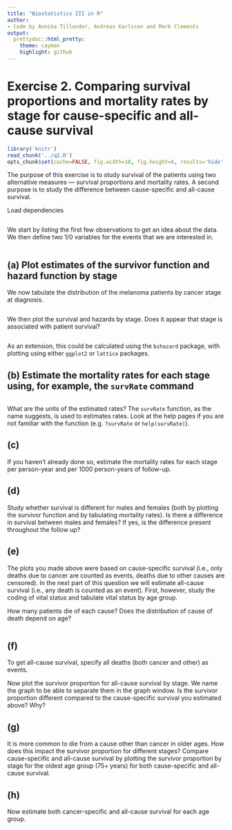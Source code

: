 ```yaml
---
title: "Biostatistics III in R"
author:
- Code by Annika Tillander, Andreas Karlsson and Mark Clements
output:
  prettydoc::html_pretty:
    theme: cayman
    highlight: github
---
```



# Exercise 2. Comparing survival proportions and mortality rates by stage for cause-specific and all-cause survival #
	

```r
library('knitr')
read_chunk('../q2.R')
opts_chunk$set(cache=FALSE, fig.width=10, fig.height=6, results='hide', fig.keep='none')
```

The purpose of this exercise is to study survival of the patients
using two alternative measures --- survival proportions and
mortality rates. A second purpose is to study the difference between
cause-specific and all-cause survival.


Load dependencies

```r
```

We start by listing the first few observations to get an idea about the data. We then define two 1/0 variables for the events that we are interested in.

```r
```

## (a) Plot estimates of the survivor function and hazard function by stage ##

We now tabulate the distribution of the melanoma patients by cancer stage at diagnosis.

```r
```

We then plot the survival and hazards by stage. Does it appear that stage is associated with patient survival?

```r
```

As an extension, this could be calculated using the `bshazard` package, with plotting using either `ggplot2` or `lattice` packages.

## (b) Estimate the mortality rates for each stage using, for example, the `survRate` command ##

```r
```

What are the units of the estimated rates? The `survRate` function, as the name suggests, is used to
        estimates rates. Look at the help pages if you are not familiar
        with the function (e.g. `?survRate` or `help(survRate)`).


## (c) ##
If you haven’t already done so, estimate the mortality rates for each stage per person-year and per 1000 person-years of follow-up.

## (d) ##

Study whether survival is different for males and females (both
        by plotting the survivor function and by tabulating
        mortality rates).
Is there a difference in survival between males and females? If
        yes, is the difference present throughout the follow up?

## (e) ##

The plots you made above were based on cause-specific survival
(i.e., only deaths due to cancer are counted as events, deaths
due to other causes are censored). In the next part of this
question we will estimate all-cause survival (i.e., any death is
counted as an event). First, however, study the coding of vital
status and tabulate vital status by age group.

How many patients die of each cause? Does the distribution of
cause of death depend on age?


```r
```

## (f) ##

To get all-cause survival, specify all deaths (both cancer
and other) as events.

Now plot the survivor proportion for all-cause survival
by stage. We name the graph to be able to separate them in the
graph window. Is the survivor proportion different compared to
the cause-specific survival you estimated above? Why?

## (g) ##

It is more common to die from a cause other than cancer in
older ages. How does this impact the survivor proportion for
different stages? Compare cause-specific and all-cause survival
by plotting the survivor proportion by stage for the oldest age
group (75+ years) for both cause-specific and
all-cause survival.

## (h) ##

Now estimate both cancer-specific and all-cause survival for
        each age group.
